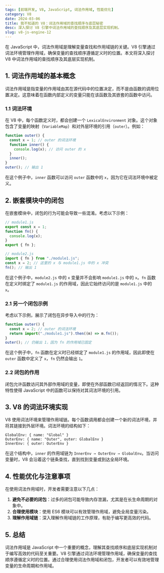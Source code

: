 ```yaml
---
tags: [前端开发, V8, JavaScript, 词法作用域, 性能优化]
category: V8
date: 2024-03-06
title: 我不知道的 V8：词法作用域的查找顺序与底层秘密
desc: 深入探讨 V8 引擎中词法作用域的查找顺序及其底层实现机制。
slug: v8-js-engine-12
---
```


在 JavaScript 中，词法作用域是理解变量查找和作用域链的关键。V8 引擎通过词法环境管理作用域，确保变量的查找顺序遵循定义时的位置。本文将深入探讨 V8 中词法作用域的查找顺序及其底层实现机制。

## 1. 词法作用域的基本概念

词法作用域是指变量的作用域由其在源代码中的位置决定，而不是由函数的调用位置决定。这意味着在函数内部定义的变量只能在该函数及其嵌套的函数中访问。

### 1.1 词法环境

在 V8 中，每个函数定义时，都会创建一个 `LexicalEnvironment` 对象。这个对象包含了变量的映射（`VariableMap`）和对外层环境的引用（`outer`）。例如：

```javascript
function outer() {
  const x = 1; // outer 的词法环境
  function inner() {
    console.log(x); // 访问 outer 的 x
  }
  inner();
}
outer(); // 输出 1
```

在这个例子中，`inner` 函数可以访问 `outer` 函数中的 `x`，因为它在词法环境中被定义。

## 2. 嵌套模块中的闭包

在嵌套模块中，闭包的行为可能会导致一些混淆。考虑以下示例：

```javascript
// module1.js
export const x = 1;
function fn() {
  console.log(x);
}
export { fn };

// module2.js
import { fn } from "./module1.js";
const x = 2; // 这里的 x 与 module1.js 中的 x 冲突
fn(); // 输出 1
```

在这个例子中，`module2.js` 中的 `x` 变量并不会影响 `module1.js` 中的 `x`。`fn` 函数在定义时绑定了 `module1.js` 的作用域，因此它始终访问的是 `module1.js` 中的 `x`。

### 2.1 另一个闭包示例

考虑以下示例，展示了闭包在异步导入中的行为：

```javascript
function outer() {
  const x = 2; // outer 的词法环境
  return import("./module1.js").then((m) => m.fn());
}
outer(); // 仍输出 1，因为 fn 的作用域已固定
```

在这个例子中，`fn` 函数在定义时已经绑定了 `module1.js` 的作用域，因此即使在 `outer` 函数中定义了 `x`，`fn` 仍然会输出 `1`。

### 2.2 闭包的作用

闭包允许函数访问其外部作用域的变量，即使在外部函数已经返回的情况下。这种特性使得 JavaScript 中的函数可以保持对其词法环境的引用。

## 3. V8 的词法环境实现

V8 使用词法环境来管理作用域链。每个函数调用都会创建一个新的词法环境，并将其链接到外层环境。词法环境的结构如下：

```
GlobalEnv: { name: "Global" }
OuterEnv: { name: "Outer", outer: GlobalEnv }
InnerEnv: { outer: OuterEnv }
```

在这个结构中，`inner` 的作用域链为 `InnerEnv → OuterEnv → GlobalEnv`。当访问变量时，V8 会沿着这个链条查找，直到找到变量或到达全局环境。

## 4. 性能优化与注意事项

在使用词法作用域时，开发者需要注意以下几点：

1. **避免不必要的闭包**：过多的闭包可能导致内存泄漏，尤其是在长生命周期的对象中。
2. **合理使用模块**：使用 ES6 模块可以有效管理作用域，避免全局变量污染。
3. **理解作用域链**：深入理解作用域链的工作原理，有助于编写更高效的代码。

## 5. 总结

词法作用域是 JavaScript 中一个重要的概念，理解其查找顺序和底层实现机制对于编写高效的代码至关重要。V8 引擎通过词法环境管理作用域，确保变量的查找顺序遵循定义时的位置。通过合理使用词法作用域和闭包，开发者可以有效地管理变量的生命周期和作用域。